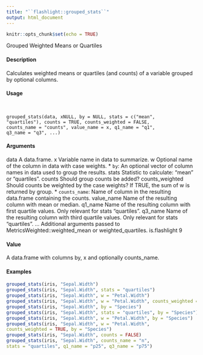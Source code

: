 ```yaml
---
title: "``flashlight::grouped_stats``"
output: html_document
---
```


```r
knitr::opts_chunk$set(echo = TRUE)
```

 Grouped Weighted Means or Quartiles

#### Description

Calculates weighted means or quartiles (and counts) of a variable grouped by optional columns.

#### Usage
<pre><code>

grouped_stats(data, xNULL, by = NULL, stats = c("mean",
"quartiles"), counts = TRUE, counts_weighted = FALSE,
counts_name = "counts", value_name = x, q1_name = "q1",
q3_name = "q3", ...)
</code></pre>

#### Arguments
data A data.frame.
x Variable name in data to summarize.
w Optional name of the column in data with case weights.
* ``by``: An optional vector of column names in data used to group the results.
stats Statistic to calculate: "mean" or "quartiles".
counts Should group counts be added?
counts_weighted
Should counts be weighted by the case weights? If TRUE, the sum of w is
returned by group.
* ``counts_name``:  Name of column in the resulting data.frame containing the counts.
value_name Name of the resulting column with mean or median.
q1_name Name of the resulting column with first quartile values. Only relevant for stats
"quartiles".
q3_name Name of the resulting column with third quartile values. Only relevant for stats
"quartiles".
... Additional arguments passed to MetricsWeighted::weighted_mean or weighted_quartiles.
is.flashlight 9

#### Value

A data.frame with columns by, x and optionally counts_name.

#### Examples
```r

grouped_stats(iris, "Sepal.Width")
grouped_stats(iris, "Sepal.Width", stats = "quartiles")
grouped_stats(iris, "Sepal.Width", w = "Petal.Width")
grouped_stats(iris, "Sepal.Width", w = "Petal.Width", counts_weighted = TRUE)
grouped_stats(iris, "Sepal.Width", by = "Species")
grouped_stats(iris, "Sepal.Width", stats = "quartiles", by = "Species")
grouped_stats(iris, "Sepal.Width", w = "Petal.Width", by = "Species")
grouped_stats(iris, "Sepal.Width", w = "Petal.Width",
counts_weighted = TRUE, by = "Species")
grouped_stats(iris, "Sepal.Width", counts = FALSE)
grouped_stats(iris, "Sepal.Width", counts_name = "n",
stats = "quartiles", q1_name = "p25", q3_name = "p75")
```

